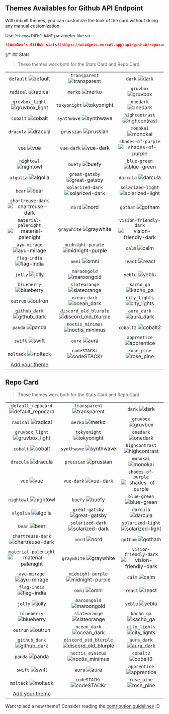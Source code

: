 ## Themes Availables for Github API Endpoint




With inbuilt themes, you can customize the look of the card without doing any manual customization.

Use `?theme=THEME_NAME` parameter like so :-

```md
![WebDev's GitHub stats](https://wiidgets.vercel.app/api/github/repocard?owner=dscjisu&repo=WebDev&theme=transparent)
```

{/* ## Stats

> These themes work both for the Stats Card and Repo Card.

| | | |
| :--: | :--: | :--: |
| `default` ![default][default] | `transparent` ![transparent][transparent] | `dark` ![dark][dark] |
| `radical` ![radical][radical] | `merko` ![merko][merko] | `gruvbox` ![gruvbox][gruvbox] |
| `gruvbox_light` ![gruvbox_light][gruvbox_light] | `tokyonight` ![tokyonight][tokyonight] | `onedark` ![onedark][onedark] |
| `cobalt` ![cobalt][cobalt] | `synthwave` ![synthwave][synthwave] | `highcontrast` ![highcontrast][highcontrast] |
| `dracula` ![dracula][dracula] | `prussian` ![prussian][prussian] | `monokai` ![monokai][monokai] |
| `vue` ![vue][vue] | `vue-dark` ![vue-dark][vue-dark] | `shades-of-purple` ![shades-of-purple][shades-of-purple] |
| `nightowl` ![nightowl][nightowl] | `buefy` ![buefy][buefy] | `blue-green` ![blue-green][blue-green] |
| `algolia` ![algolia][algolia] | `great-gatsby` ![great-gatsby][great-gatsby] | `darcula` ![darcula][darcula] |
| `bear` ![bear][bear] | `solarized-dark` ![solarized-dark][solarized-dark] | `solarized-light` ![solarized-light][solarized-light] |
| `chartreuse-dark` ![chartreuse-dark][chartreuse-dark] | `nord` ![nord][nord] | `gotham` ![gotham][gotham] |
| `material-palenight` ![material-palenight][material-palenight] | `graywhite` ![graywhite][graywhite] | `vision-friendly-dark` ![vision-friendly-dark][vision-friendly-dark] |
| `ayu-mirage` ![ayu-mirage][ayu-mirage] | `midnight-purple` ![midnight-purple][midnight-purple] | `calm` ![calm][calm] |
| `flag-india` ![flag-india][flag-india] | `omni` ![omni][omni] | `react` ![react][react] |
| `jolly` ![jolly][jolly] | `maroongold` ![maroongold][maroongold] | `yeblu` ![yeblu][yeblu] |
| `blueberry` ![blueberry][blueberry] | `slateorange` ![slateorange][slateorange] | `kacho_ga` ![kacho_ga][kacho_ga] |
| `outrun` ![outrun][outrun] | `ocean_dark` ![ocean_dark][ocean_dark] | `city_lights` ![city_lights][city_lights] |
| `github_dark` ![github_dark][github_dark] | `discord_old_blurple` ![discord_old_blurple][discord_old_blurple] | `aura_dark` ![aura_dark][aura_dark] |
| `panda` ![panda][panda] | `noctis_minimus` ![noctis_minimus][noctis_minimus] | `cobalt2` ![cobalt2][cobalt2] |
| `swift` ![swift][swift] | `aura` ![aura][aura] | `apprentice` ![apprentice][apprentice] |
| `moltack` ![moltack][moltack] | `codeSTACKr` ![codeSTACKr][codeSTACKr] | `rose_pine` ![rose_pine][rose_pine] |
| [Add your theme][add-theme] | | | */}

## Repo Card

> These themes work both for the Stats Card and Repo Card.

| | | |
| :--: | :--: | :--: |
| `default_repocard` ![default_repocard][default_repocard_repo] | `transparent` ![transparent][transparent_repo] | `dark` ![dark][dark_repo] |
| `radical` ![radical][radical_repo] | `merko` ![merko][merko_repo] | `gruvbox` ![gruvbox][gruvbox_repo] |
| `gruvbox_light` ![gruvbox_light][gruvbox_light_repo] | `tokyonight` ![tokyonight][tokyonight_repo] | `onedark` ![onedark][onedark_repo] |
| `cobalt` ![cobalt][cobalt_repo] | `synthwave` ![synthwave][synthwave_repo] | `highcontrast` ![highcontrast][highcontrast_repo] |
| `dracula` ![dracula][dracula_repo] | `prussian` ![prussian][prussian_repo] | `monokai` ![monokai][monokai_repo] |
| `vue` ![vue][vue_repo] | `vue-dark` ![vue-dark][vue-dark_repo] | `shades-of-purple` ![shades-of-purple][shades-of-purple_repo] |
| `nightowl` ![nightowl][nightowl_repo] | `buefy` ![buefy][buefy_repo] | `blue-green` ![blue-green][blue-green_repo] |
| `algolia` ![algolia][algolia_repo] | `great-gatsby` ![great-gatsby][great-gatsby_repo] | `darcula` ![darcula][darcula_repo] |
| `bear` ![bear][bear_repo] | `solarized-dark` ![solarized-dark][solarized-dark_repo] | `solarized-light` ![solarized-light][solarized-light_repo] |
| `chartreuse-dark` ![chartreuse-dark][chartreuse-dark_repo] | `nord` ![nord][nord_repo] | `gotham` ![gotham][gotham_repo] |
| `material-palenight` ![material-palenight][material-palenight_repo] | `graywhite` ![graywhite][graywhite_repo] | `vision-friendly-dark` ![vision-friendly-dark][vision-friendly-dark_repo] |
| `ayu-mirage` ![ayu-mirage][ayu-mirage_repo] | `midnight-purple` ![midnight-purple][midnight-purple_repo] | `calm` ![calm][calm_repo] |
| `flag-india` ![flag-india][flag-india_repo] | `omni` ![omni][omni_repo] | `react` ![react][react_repo] |
| `jolly` ![jolly][jolly_repo] | `maroongold` ![maroongold][maroongold_repo] | `yeblu` ![yeblu][yeblu_repo] |
| `blueberry` ![blueberry][blueberry_repo] | `slateorange` ![slateorange][slateorange_repo] | `kacho_ga` ![kacho_ga][kacho_ga_repo] |
| `outrun` ![outrun][outrun_repo] | `ocean_dark` ![ocean_dark][ocean_dark_repo] | `city_lights` ![city_lights][city_lights_repo] |
| `github_dark` ![github_dark][github_dark_repo] | `discord_old_blurple` ![discord_old_blurple][discord_old_blurple_repo] | `aura_dark` ![aura_dark][aura_dark_repo] |
| `panda` ![panda][panda_repo] | `noctis_minimus` ![noctis_minimus][noctis_minimus_repo] | `cobalt2` ![cobalt2][cobalt2_repo] |
| `swift` ![swift][swift_repo] | `aura` ![aura][aura_repo] | `apprentice` ![apprentice][apprentice_repo] |
| `moltack` ![moltack][moltack_repo] | `codeSTACKr` ![codeSTACKr][codeSTACKr_repo] | `rose_pine` ![rose_pine][rose_pine_repo] |
| [Add your theme][add-theme] | | |


[default]: https://wiidgets.vercel.app/api/github/repocard?owner=dscjisu&repo=WebDev&theme=default
[default_repocard]: https://wiidgets.vercel.app/api/github/repocard?owner=dscjisu&repo=WebDev&theme=default_repocard
[transparent]: https://wiidgets.vercel.app/api/github/repocard?owner=dscjisu&repo=WebDev&theme=transparent
[dark]: https://wiidgets.vercel.app/api/github/repocard?owner=dscjisu&repo=WebDev&theme=dark
[radical]: https://wiidgets.vercel.app/api/github/repocard?owner=dscjisu&repo=WebDev&theme=radical
[merko]: https://wiidgets.vercel.app/api/github/repocard?owner=dscjisu&repo=WebDev&theme=merko
[gruvbox]: https://wiidgets.vercel.app/api/github/repocard?owner=dscjisu&repo=WebDev&theme=gruvbox
[gruvbox_light]: https://wiidgets.vercel.app/api/github/repocard?owner=dscjisu&repo=WebDev&theme=gruvbox_light
[tokyonight]: https://wiidgets.vercel.app/api/github/repocard?owner=dscjisu&repo=WebDev&theme=tokyonight
[onedark]: https://wiidgets.vercel.app/api/github/repocard?owner=dscjisu&repo=WebDev&theme=onedark
[cobalt]: https://wiidgets.vercel.app/api/github/repocard?owner=dscjisu&repo=WebDev&theme=cobalt
[synthwave]: https://wiidgets.vercel.app/api/github/repocard?owner=dscjisu&repo=WebDev&theme=synthwave
[highcontrast]: https://wiidgets.vercel.app/api/github/repocard?owner=dscjisu&repo=WebDev&theme=highcontrast
[dracula]: https://wiidgets.vercel.app/api/github/repocard?owner=dscjisu&repo=WebDev&theme=dracula
[prussian]: https://wiidgets.vercel.app/api/github/repocard?owner=dscjisu&repo=WebDev&theme=prussian
[monokai]: https://wiidgets.vercel.app/api/github/repocard?owner=dscjisu&repo=WebDev&theme=monokai
[vue]: https://wiidgets.vercel.app/api/github/repocard?owner=dscjisu&repo=WebDev&theme=vue
[vue-dark]: https://wiidgets.vercel.app/api/github/repocard?owner=dscjisu&repo=WebDev&theme=vue-dark
[shades-of-purple]: https://wiidgets.vercel.app/api/github/repocard?owner=dscjisu&repo=WebDev&theme=shades-of-purple
[nightowl]: https://wiidgets.vercel.app/api/github/repocard?owner=dscjisu&repo=WebDev&theme=nightowl
[buefy]: https://wiidgets.vercel.app/api/github/repocard?owner=dscjisu&repo=WebDev&theme=buefy
[blue-green]: https://wiidgets.vercel.app/api/github/repocard?owner=dscjisu&repo=WebDev&theme=blue-green
[algolia]: https://wiidgets.vercel.app/api/github/repocard?owner=dscjisu&repo=WebDev&theme=algolia
[great-gatsby]: https://wiidgets.vercel.app/api/github/repocard?owner=dscjisu&repo=WebDev&theme=great-gatsby
[darcula]: https://wiidgets.vercel.app/api/github/repocard?owner=dscjisu&repo=WebDev&theme=darcula
[bear]: https://wiidgets.vercel.app/api/github/repocard?owner=dscjisu&repo=WebDev&theme=bear
[solarized-dark]: https://wiidgets.vercel.app/api/github/repocard?owner=dscjisu&repo=WebDev&theme=solarized-dark
[solarized-light]: https://wiidgets.vercel.app/api/github/repocard?owner=dscjisu&repo=WebDev&theme=solarized-light
[chartreuse-dark]: https://wiidgets.vercel.app/api/github/repocard?owner=dscjisu&repo=WebDev&theme=chartreuse-dark
[nord]: https://wiidgets.vercel.app/api/github/repocard?owner=dscjisu&repo=WebDev&theme=nord
[gotham]: https://wiidgets.vercel.app/api/github/repocard?owner=dscjisu&repo=WebDev&theme=gotham
[material-palenight]: https://wiidgets.vercel.app/api/github/repocard?owner=dscjisu&repo=WebDev&theme=material-palenight
[graywhite]: https://wiidgets.vercel.app/api/github/repocard?owner=dscjisu&repo=WebDev&theme=graywhite
[vision-friendly-dark]: https://wiidgets.vercel.app/api/github/repocard?owner=dscjisu&repo=WebDev&theme=vision-friendly-dark
[ayu-mirage]: https://wiidgets.vercel.app/api/github/repocard?owner=dscjisu&repo=WebDev&theme=ayu-mirage
[midnight-purple]: https://wiidgets.vercel.app/api/github/repocard?owner=dscjisu&repo=WebDev&theme=midnight-purple
[calm]: https://wiidgets.vercel.app/api/github/repocard?owner=dscjisu&repo=WebDev&theme=calm
[flag-india]: https://wiidgets.vercel.app/api/github/repocard?owner=dscjisu&repo=WebDev&theme=flag-india
[omni]: https://wiidgets.vercel.app/api/github/repocard?owner=dscjisu&repo=WebDev&theme=omni
[react]: https://wiidgets.vercel.app/api/github/repocard?owner=dscjisu&repo=WebDev&theme=react
[jolly]: https://wiidgets.vercel.app/api/github/repocard?owner=dscjisu&repo=WebDev&theme=jolly
[maroongold]: https://wiidgets.vercel.app/api/github/repocard?owner=dscjisu&repo=WebDev&theme=maroongold
[yeblu]: https://wiidgets.vercel.app/api/github/repocard?owner=dscjisu&repo=WebDev&theme=yeblu
[blueberry]: https://wiidgets.vercel.app/api/github/repocard?owner=dscjisu&repo=WebDev&theme=blueberry
[slateorange]: https://wiidgets.vercel.app/api/github/repocard?owner=dscjisu&repo=WebDev&theme=slateorange
[kacho_ga]: https://wiidgets.vercel.app/api/github/repocard?owner=dscjisu&repo=WebDev&theme=kacho_ga
[outrun]: https://wiidgets.vercel.app/api/github/repocard?owner=dscjisu&repo=WebDev&theme=outrun
[ocean_dark]: https://wiidgets.vercel.app/api/github/repocard?owner=dscjisu&repo=WebDev&theme=ocean_dark
[city_lights]: https://wiidgets.vercel.app/api/github/repocard?owner=dscjisu&repo=WebDev&theme=city_lights
[github_dark]: https://wiidgets.vercel.app/api/github/repocard?owner=dscjisu&repo=WebDev&theme=github_dark
[discord_old_blurple]: https://wiidgets.vercel.app/api/github/repocard?owner=dscjisu&repo=WebDev&theme=discord_old_blurple
[aura_dark]: https://wiidgets.vercel.app/api/github/repocard?owner=dscjisu&repo=WebDev&theme=aura_dark
[panda]: https://wiidgets.vercel.app/api/github/repocard?owner=dscjisu&repo=WebDev&theme=panda
[noctis_minimus]: https://wiidgets.vercel.app/api/github/repocard?owner=dscjisu&repo=WebDev&theme=noctis_minimus
[cobalt2]: https://wiidgets.vercel.app/api/github/repocard?owner=dscjisu&repo=WebDev&theme=cobalt2
[swift]: https://wiidgets.vercel.app/api/github/repocard?owner=dscjisu&repo=WebDev&theme=swift
[aura]: https://wiidgets.vercel.app/api/github/repocard?owner=dscjisu&repo=WebDev&theme=aura
[apprentice]: https://wiidgets.vercel.app/api/github/repocard?owner=dscjisu&repo=WebDev&theme=apprentice
[moltack]: https://wiidgets.vercel.app/api/github/repocard?owner=dscjisu&repo=WebDev&theme=moltack
[codeSTACKr]: https://wiidgets.vercel.app/api/github/repocard?owner=dscjisu&repo=WebDev&theme=codeSTACKr
[rose_pine]: https://wiidgets.vercel.app/api/github/repocard?owner=dscjisu&repo=WebDev&theme=rose_pine


[default_repo]: https://wiidgets.vercel.app/api/github/repocard?owner=dscjisu&repo=WebDev&theme=default
[default_repocard_repo]: https://wiidgets.vercel.app/api/github/repocard?owner=dscjisu&repo=WebDev&theme=default_repocard
[transparent_repo]: https://wiidgets.vercel.app/api/github/repocard?owner=dscjisu&repo=WebDev&theme=transparent
[dark_repo]: https://wiidgets.vercel.app/api/github/repocard?owner=dscjisu&repo=WebDev&theme=dark
[radical_repo]: https://wiidgets.vercel.app/api/github/repocard?owner=dscjisu&repo=WebDev&theme=radical
[merko_repo]: https://wiidgets.vercel.app/api/github/repocard?owner=dscjisu&repo=WebDev&theme=merko
[gruvbox_repo]: https://wiidgets.vercel.app/api/github/repocard?owner=dscjisu&repo=WebDev&theme=gruvbox
[gruvbox_light_repo]: https://wiidgets.vercel.app/api/github/repocard?owner=dscjisu&repo=WebDev&theme=gruvbox_light
[tokyonight_repo]: https://wiidgets.vercel.app/api/github/repocard?owner=dscjisu&repo=WebDev&theme=tokyonight
[onedark_repo]: https://wiidgets.vercel.app/api/github/repocard?owner=dscjisu&repo=WebDev&theme=onedark
[cobalt_repo]: https://wiidgets.vercel.app/api/github/repocard?owner=dscjisu&repo=WebDev&theme=cobalt
[synthwave_repo]: https://wiidgets.vercel.app/api/github/repocard?owner=dscjisu&repo=WebDev&theme=synthwave
[highcontrast_repo]: https://wiidgets.vercel.app/api/github/repocard?owner=dscjisu&repo=WebDev&theme=highcontrast
[dracula_repo]: https://wiidgets.vercel.app/api/github/repocard?owner=dscjisu&repo=WebDev&theme=dracula
[prussian_repo]: https://wiidgets.vercel.app/api/github/repocard?owner=dscjisu&repo=WebDev&theme=prussian
[monokai_repo]: https://wiidgets.vercel.app/api/github/repocard?owner=dscjisu&repo=WebDev&theme=monokai
[vue_repo]: https://wiidgets.vercel.app/api/github/repocard?owner=dscjisu&repo=WebDev&theme=vue
[vue-dark_repo]: https://wiidgets.vercel.app/api/github/repocard?owner=dscjisu&repo=WebDev&theme=vue-dark
[shades-of-purple_repo]: https://wiidgets.vercel.app/api/github/repocard?owner=dscjisu&repo=WebDev&theme=shades-of-purple
[nightowl_repo]: https://wiidgets.vercel.app/api/github/repocard?owner=dscjisu&repo=WebDev&theme=nightowl
[buefy_repo]: https://wiidgets.vercel.app/api/github/repocard?owner=dscjisu&repo=WebDev&theme=buefy
[blue-green_repo]: https://wiidgets.vercel.app/api/github/repocard?owner=dscjisu&repo=WebDev&theme=blue-green
[algolia_repo]: https://wiidgets.vercel.app/api/github/repocard?owner=dscjisu&repo=WebDev&theme=algolia
[great-gatsby_repo]: https://wiidgets.vercel.app/api/github/repocard?owner=dscjisu&repo=WebDev&theme=great-gatsby
[darcula_repo]: https://wiidgets.vercel.app/api/github/repocard?owner=dscjisu&repo=WebDev&theme=darcula
[bear_repo]: https://wiidgets.vercel.app/api/github/repocard?owner=dscjisu&repo=WebDev&theme=bear
[solarized-dark_repo]: https://wiidgets.vercel.app/api/github/repocard?owner=dscjisu&repo=WebDev&theme=solarized-dark
[solarized-light_repo]: https://wiidgets.vercel.app/api/github/repocard?owner=dscjisu&repo=WebDev&theme=solarized-light
[chartreuse-dark_repo]: https://wiidgets.vercel.app/api/github/repocard?owner=dscjisu&repo=WebDev&theme=chartreuse-dark
[nord_repo]: https://wiidgets.vercel.app/api/github/repocard?owner=dscjisu&repo=WebDev&theme=nord
[gotham_repo]: https://wiidgets.vercel.app/api/github/repocard?owner=dscjisu&repo=WebDev&theme=gotham
[material-palenight_repo]: https://wiidgets.vercel.app/api/github/repocard?owner=dscjisu&repo=WebDev&theme=material-palenight
[graywhite_repo]: https://wiidgets.vercel.app/api/github/repocard?owner=dscjisu&repo=WebDev&theme=graywhite
[vision-friendly-dark_repo]: https://wiidgets.vercel.app/api/github/repocard?owner=dscjisu&repo=WebDev&theme=vision-friendly-dark
[ayu-mirage_repo]: https://wiidgets.vercel.app/api/github/repocard?owner=dscjisu&repo=WebDev&theme=ayu-mirage
[midnight-purple_repo]: https://wiidgets.vercel.app/api/github/repocard?owner=dscjisu&repo=WebDev&theme=midnight-purple
[calm_repo]: https://wiidgets.vercel.app/api/github/repocard?owner=dscjisu&repo=WebDev&theme=calm
[flag-india_repo]: https://wiidgets.vercel.app/api/github/repocard?owner=dscjisu&repo=WebDev&theme=flag-india
[omni_repo]: https://wiidgets.vercel.app/api/github/repocard?owner=dscjisu&repo=WebDev&theme=omni
[react_repo]: https://wiidgets.vercel.app/api/github/repocard?owner=dscjisu&repo=WebDev&theme=react
[jolly_repo]: https://wiidgets.vercel.app/api/github/repocard?owner=dscjisu&repo=WebDev&theme=jolly
[maroongold_repo]: https://wiidgets.vercel.app/api/github/repocard?owner=dscjisu&repo=WebDev&theme=maroongold
[yeblu_repo]: https://wiidgets.vercel.app/api/github/repocard?owner=dscjisu&repo=WebDev&theme=yeblu
[blueberry_repo]: https://wiidgets.vercel.app/api/github/repocard?owner=dscjisu&repo=WebDev&theme=blueberry
[slateorange_repo]: https://wiidgets.vercel.app/api/github/repocard?owner=dscjisu&repo=WebDev&theme=slateorange
[kacho_ga_repo]: https://wiidgets.vercel.app/api/github/repocard?owner=dscjisu&repo=WebDev&theme=kacho_ga
[outrun_repo]: https://wiidgets.vercel.app/api/github/repocard?owner=dscjisu&repo=WebDev&theme=outrun
[ocean_dark_repo]: https://wiidgets.vercel.app/api/github/repocard?owner=dscjisu&repo=WebDev&theme=ocean_dark
[city_lights_repo]: https://wiidgets.vercel.app/api/github/repocard?owner=dscjisu&repo=WebDev&theme=city_lights
[github_dark_repo]: https://wiidgets.vercel.app/api/github/repocard?owner=dscjisu&repo=WebDev&theme=github_dark
[discord_old_blurple_repo]: https://wiidgets.vercel.app/api/github/repocard?owner=dscjisu&repo=WebDev&theme=discord_old_blurple
[aura_dark_repo]: https://wiidgets.vercel.app/api/github/repocard?owner=dscjisu&repo=WebDev&theme=aura_dark
[panda_repo]: https://wiidgets.vercel.app/api/github/repocard?owner=dscjisu&repo=WebDev&theme=panda
[noctis_minimus_repo]: https://wiidgets.vercel.app/api/github/repocard?owner=dscjisu&repo=WebDev&theme=noctis_minimus
[cobalt2_repo]: https://wiidgets.vercel.app/api/github/repocard?owner=dscjisu&repo=WebDev&theme=cobalt2
[swift_repo]: https://wiidgets.vercel.app/api/github/repocard?owner=dscjisu&repo=WebDev&theme=swift
[aura_repo]: https://wiidgets.vercel.app/api/github/repocard?owner=dscjisu&repo=WebDev&theme=aura
[apprentice_repo]: https://wiidgets.vercel.app/api/github/repocard?owner=dscjisu&repo=WebDev&theme=apprentice
[moltack_repo]: https://wiidgets.vercel.app/api/github/repocard?owner=dscjisu&repo=WebDev&theme=moltack
[codeSTACKr_repo]: https://wiidgets.vercel.app/api/github/repocard?owner=dscjisu&repo=WebDev&theme=codeSTACKr
[rose_pine_repo]: https://wiidgets.vercel.app/api/github/repocard?owner=dscjisu&repo=WebDev&theme=rose_pine


[add-theme]: https://github.com/anuraghazra/github-readme-stats/edit/master/themes/index.js

Want to add a new theme? Consider reading the [contribution guidelines](../CONTRIBUTING.md#themes-contribution) :D